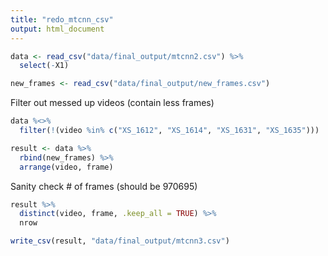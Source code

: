 ```yaml
---
title: "redo_mtcnn_csv"
output: html_document
---
```


```r
data <- read_csv("data/final_output/mtcnn2.csv") %>%
  select(-X1)

new_frames <- read_csv("data/final_output/new_frames.csv")
```

Filter out messed up videos (contain less frames)
```r
data %<>% 
  filter(!(video %in% c("XS_1612", "XS_1614", "XS_1631", "XS_1635")))
```

```r
result <- data %>%
  rbind(new_frames) %>%
  arrange(video, frame)
```

Sanity check # of frames (should be 970695)
```r
result %>% 
  distinct(video, frame, .keep_all = TRUE) %>%
  nrow
```

```r
write_csv(result, "data/final_output/mtcnn3.csv")
```

